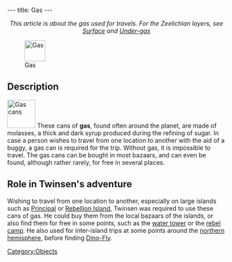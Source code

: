 ---
title: Gas
---

<center>''This article is about the gas used for travels. For the Zeelichian layers, see [[Surface]] and [[Under-gas]]''</center>

[[Image:Gas_inventory.png|right|48px|thumb|Gas]]

{{Quote|
Quote=Gas, extract of molasses. You cannot use vehicles when your gas gauge is at zero.|
Character=Gas description}}

==Description==
[[Image:Gas.png|right|65px|frame|Gas cans]]
These cans of '''gas''', found often around the planet, are made of molasses, a thick and dark syrup produced during the refining of sugar. In case a person wishes to travel from one location to another with the aid of a buggy, a gas can is required for the trip. Without gas, it is impossible to travel. The gas cans can be bought in most bazaars, and can even be found, although rather rarely, for free in several places.

==Role in Twinsen's adventure==
Wishing to travel from one location to another, especially on large islands such as [[Principal Island|Principal]] or [[Rebellion Island|Rebellion Island]], Twinsen was required to use these cans of gas. He could buy them from the local bazaars of the islands, or also find them for free in some points, such as the [[water tower]] or the [[rebel camp]]. He also used for inter-island trips at some points around the [[northern hemisphere]], before finding [[Dino-Fly]].

[[Category:Objects]]